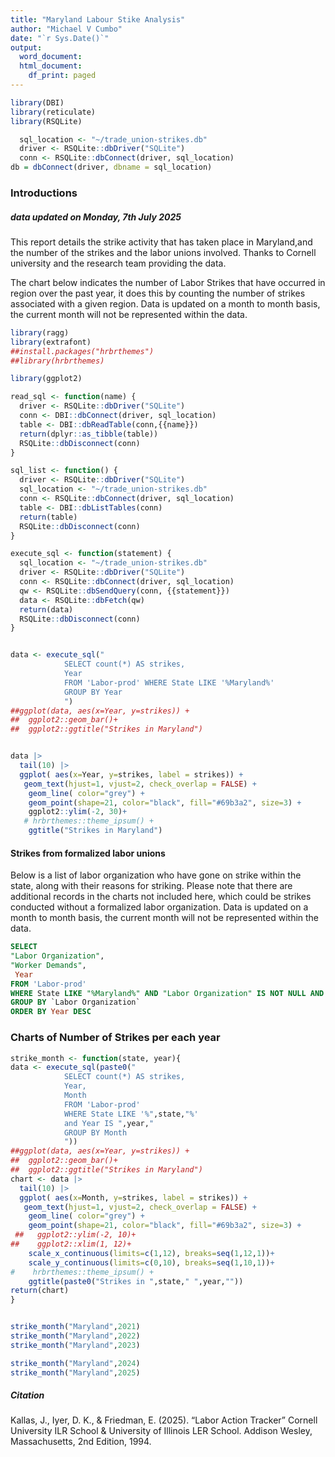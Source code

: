 ```yaml
---
title: "Maryland Labour Stike Analysis"
author: "Michael V Cumbo"
date: "`r Sys.Date()`"
output:
  word_document: 
  html_document:
    df_print: paged
---
```


```r

library(DBI)
library(reticulate)
library(RSQLite)

  sql_location <- "~/trade_union-strikes.db"
  driver <- RSQLite::dbDriver("SQLite")
  conn <- RSQLite::dbConnect(driver, sql_location)
db = dbConnect(driver, dbname = sql_location)


```
### Introductions

##### data updated on **Monday, 7th July 2025**


This report details the strike activity that has taken place in Maryland,and the number of the strikes and the labor unions involved. Thanks to Cornell university and the research team providing the data.

The chart below indicates the number of Labor Strikes that have occurred in region over the past year, it does this by counting the number of strikes associated with a given region. Data is updated on a month to month basis, the current month will not be represented within the data. 

```r
library(ragg)
library(extrafont)
##install.packages("hrbrthemes")
##library(hrbrthemes)

library(ggplot2)

read_sql <- function(name) {
  driver <- RSQLite::dbDriver("SQLite")
  conn <- DBI::dbConnect(driver, sql_location)
  table <- DBI::dbReadTable(conn,{{name}})
  return(dplyr::as_tibble(table))
  RSQLite::dbDisconnect(conn)
}

sql_list <- function() {
  driver <- RSQLite::dbDriver("SQLite")
  sql_location <- "~/trade_union-strikes.db"
  conn <- RSQLite::dbConnect(driver, sql_location)
  table <- DBI::dbListTables(conn)
  return(table)
  RSQLite::dbDisconnect(conn)
}

execute_sql <- function(statement) {
  sql_location <- "~/trade_union-strikes.db"
  driver <- RSQLite::dbDriver("SQLite")
  conn <- RSQLite::dbConnect(driver, sql_location)
  qw <- RSQLite::dbSendQuery(conn, {{statement}})
  data <- RSQLite::dbFetch(qw)
  return(data)
  RSQLite::dbDisconnect(conn)
}


data <- execute_sql("
            SELECT count(*) AS strikes,
            Year 
            FROM 'Labor-prod' WHERE State LIKE '%Maryland%' 
            GROUP BY Year
            ")
##ggplot(data, aes(x=Year, y=strikes)) +
##  ggplot2::geom_bar()+
##  ggplot2::ggtitle("Strikes in Maryland")


data |>  
  tail(10) |> 
  ggplot( aes(x=Year, y=strikes, label = strikes)) +
   geom_text(hjust=1, vjust=2, check_overlap = FALSE) +
    geom_line( color="grey") +
    geom_point(shape=21, color="black", fill="#69b3a2", size=3) +
    ggplot2::ylim(-2, 30)+
   # hrbrthemes::theme_ipsum() +
    ggtitle("Strikes in Maryland")

```


\pagebreak
#### Strikes from formalized labor unions 

Below is a list of labor organization who have gone on strike within the state, along with their reasons for striking. Please note that there are additional records in the charts not included here, which could be strikes conducted without a formalized labor organization. Data is updated on a month to month basis, the current month will not be represented within the data.



```sql
SELECT 
"Labor Organization",
"Worker Demands",
 Year
FROM 'Labor-prod'
WHERE State LIKE "%Maryland%" AND "Labor Organization" IS NOT NULL AND NOT "NA"
GROUP BY `Labor Organization`
ORDER BY Year DESC

```

### Charts of Number of Strikes per each year

```r
strike_month <- function(state, year){
data <- execute_sql(paste0("
            SELECT count(*) AS strikes,
            Year,
            Month
            FROM 'Labor-prod' 
            WHERE State LIKE '%",state,"%' 
            and Year IS ",year,"
            GROUP BY Month
            "))
##ggplot(data, aes(x=Year, y=strikes)) +
##  ggplot2::geom_bar()+
##  ggplot2::ggtitle("Strikes in Maryland")
chart <- data |>  
  tail(10) |> 
  ggplot( aes(x=Month, y=strikes, label = strikes)) +
   geom_text(hjust=1, vjust=2, check_overlap = FALSE) +
    geom_line( color="grey") +
    geom_point(shape=21, color="black", fill="#69b3a2", size=3) +
 ##   ggplot2::ylim(-2, 10)+
##    ggplot2::xlim(1, 12)+
    scale_x_continuous(limits=c(1,12), breaks=seq(1,12,1))+
    scale_y_continuous(limits=c(0,10), breaks=seq(1,10,1))+
#    hrbrthemes::theme_ipsum() +
    ggtitle(paste0("Strikes in ",state," ",year,""))
return(chart)
}


strike_month("Maryland",2021)
strike_month("Maryland",2022)
strike_month("Maryland",2023)
```



```r
strike_month("Maryland",2024)
strike_month("Maryland",2025)
```


##### Citation 
Kallas, J., Iyer, D. K., & Friedman, E. (2025).
"Labor Action Tracker" Cornell University ILR School & University of Illinois LER School.
  Addison Wesley, Massachusetts,
  2nd Edition,
  1994.